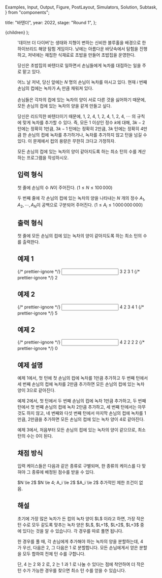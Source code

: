   Examples,
  Input,
  Output,
  Figure,
  PostLayout,
  Simulators,
  Solution,
  Subtask,
} from "components";

  title: "바텐더",
  year: 2022,
  stage: "Round 1",
};

  <PostLayout meta={meta}>{children}</PostLayout>
);

<Figure src="/2022/bartender1-8a1ff2a64ddd.png" width={800} />

'데이브 더 다이버'는 생태와 지형이 변하는 신비한 블루홀을 배경으로 한
하이브리드 해양 탐험 게임이다.
낮에는 아름다운 바닷속에서 탐험을 진행하고, 저녁에는 채집한 식재료로
초밥을 만들어 초밥집을 운영한다.

<div style={{ display: "flex" }}>
  <Figure src="/2022/bartender2-36d93c60da5c.png" width={350} />
  <Figure src="/2022/bartender3-4dade4baee88.png" width={350} />
</div>

당신은 초밥집의 바텐더로 일하면서 손님들에게 녹차를 대접하는 일을
주로 맡고 있다.

어느 날 저녁, 당신 앞에는 $N$ 명의 손님이 녹차를 마시고 있다.
현재 $i$ 번째 손님의
컵에는 녹차가 $A_i$ 만큼 채워져 있다.

손님들은 각자의 컵에 있는 녹차의 양이 서로
다른 것을 싫어하기 때문에,
모든 손님의 컵에 있는 녹차의 양을 같게 만들고 싶다.

당신은 리드믹한 바텐더이기 때문에,
$1$, $2$, $4$, $1$, $2$, $4$, $1$, $2$, $4$, $\cdots$
의 규칙에 맞게 녹차를 추가할 수 있다.
즉, 모든 $1$ 이상인 정수 $k$에 대해, $3k - 2$ 턴에는 정확히
$1$만큼, $3k - 1$ 턴에는 정확히 $2$만큼,
$3k$ 턴에는 정확히 $4$만큼 한 손님의 컵에 녹차를 추가하거나,
녹차를 추가하지 않고 턴을 넘길 수 있다.
이 문제에서 컵의 용량은 무한히 크다고 가정하자.

모든 손님의 컵에 있는 녹차의 양이 같아지도록 하는
최소 턴의 수를 계산하는 프로그램을 작성하시오.

## 입력 형식

첫 줄에 손님의 수 $N$이 주어진다. ($1 \le N \le 100\,000$)

두 번째 줄에 각 손님의 컵에 있는 녹차의 양을 나타내는 $N$ 개의 정수
$A_1, A_2, \cdots, A_N$이 공백으로 구분되어 주어진다.
($1 \le A_i \le 1\,000\,000\,000$)

## 출력 형식

첫 줄에 모든 손님의 컵에 있는 녹차의 양이 같아지도록 하는
최소 턴의 수를 출력한다.

## 예제 1

<Examples>
  {/* prettier-ignore */}
  <Input>
3
2 3 1
  </Input>
  {/* prettier-ignore */}
  <Output>
2
  </Output>
</Examples>

## 예제 2

<Examples>
  {/* prettier-ignore */}
  <Input>
4
2 3 4 1
  </Input>
  {/* prettier-ignore */}
  <Output>
5
  </Output>
</Examples>

## 예제 2

<Examples>
  {/* prettier-ignore */}
  <Input>
4
2 2 2 2
  </Input>
  {/* prettier-ignore */}
  <Output>
0
  </Output>
</Examples>

## 예제 설명

예제 1에서, 첫 턴에 첫 손님의 컵에 녹차를 $1$만큼 추가하고
두 번째 턴에서 세 번째 손님의 컵에 녹차를 $2$만큼 추가하면
모든 손님의 컵에 있는 녹차 양이 $3$으로 같아진다.

예제 2에서, 첫 턴에서 두 번째 손님의 컵에 녹차 $1$만큼 추가하고,
두 번째 턴에서 첫 번째 손님의 컵에 녹차 $2$만큼 추가하고,
세 번째 턴에서는 아무것도 하지 않고,
네 번째와 다섯 번째 턴에서 마지막 손님의 컵에 녹차를
$1$만큼, $2$만큼을 추가하면
모든 손님의 컵에 있는 녹차 양이 $4$로 같아진다.

예제 3에서, 처음부터 모든 손님의 컵에 있는 녹차의 양이 같으므로,
최소 턴의 수는 $0$이 된다.

## 채점 방식

입력 케이스들은 다음과 같은 종류로 구별되며, 한 종류의 케이스를 다 맞혀야 그 종류에 배정된 점수를 받을 수 있다.

<Subtask index={1} score={11}>
  $N \le 2$
</Subtask>
<Subtask index={2} score={17}>
  $N \le 4; A_i \le 2$
</Subtask>
<Subtask index={3} score={29}>
  $A_i \le 2$
</Subtask>
<Subtask index={4} score={43}>
  추가적인 제한 조건이 없음.
</Subtask>

## 해설

<Solution>
초기에 가장 많은 녹차가 든 컵의 녹차 양이 $L$ 이라고 하면, 가장 작은 턴 수로 모두 같도록 맞추는 녹차 양은
$L$, $L+1$, $L+2$, $L+3$ 중에 있다는 것을 알 수 있습니다. 각 경우를 따로 풀면 됩니다.

한 경우를 풀 때,
각 손님에게 추가해야 하는 녹차의 양을 분할하는데, $4$ 가 우선, 다음은 $2$, 그 다음은 $1$ 로 분할합니다. 모든
손님에게서 얻은 분할을 모두 합하여 전체 턴 수를 구합니다.

단, $4$ 는 $2$ 와 $2$ 로, $2$ 는 $1$ 과 $1$ 로 나눌
수 있다는 점에 착안하여 더 작은 턴 수가 가능한 경우를 찾으면 최소 턴 수를 얻을 수 있습니다.

</Solution>
